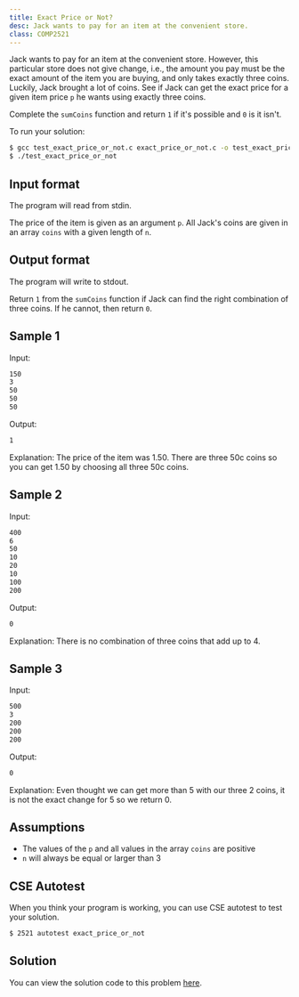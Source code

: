 ```yaml
---
title: Exact Price or Not?
desc: Jack wants to pay for an item at the convenient store.
class: COMP2521
---
```


Jack wants to pay for an item at the convenient store. However, this particular store does not give change, i.e., the amount you pay must be the exact amount of the item you are buying, and only takes exactly three coins. Luckily, Jack brought a lot of coins. See if Jack can get the exact price for a given item price `p` he wants using exactly three coins.

Complete the `sumCoins` function and return `1` if it's possible and `0` is it isn't.

To run your solution:

```bash
$ gcc test_exact_price_or_not.c exact_price_or_not.c -o test_exact_price_or_not
$ ./test_exact_price_or_not
```

## Input format

The program will read from stdin.

The price of the item is given as an argument `p`. All Jack's coins are given in an array `coins` with a given length of `n`.

## Output format

The program will write to stdout.

Return `1` from the `sumCoins` function if Jack can find the right combination of three coins. If he cannot, then return `0`.

## Sample 1

Input:

```bash
150
3
50
50
50

```

Output:

```bash
1

```

Explanation: The price of the item was 1.50. There are three 50c coins so you can get 1.50 by choosing all three 50c coins.

## Sample 2

Input:

```bash
400
6
50
10
20
10
100
200

```

Output:

```bash
0

```

Explanation: There is no combination of three coins that add up to 4.

## Sample 3

Input:

```bash
500
3
200
200
200

```

Output:

```bash
0

```

Explanation: Even thought we can get more than 5 with our three 2 coins, it is not the exact change for 5 so we return 0.

## Assumptions

- The values of the `p` and all values in the array `coins` are positive
- `n` will always be equal or larger than 3

## CSE Autotest

When you think your program is working, you can use CSE autotest to test your solution.

```bash
$ 2521 autotest exact_price_or_not
```

## Solution

You can view the solution code to this problem [here](https://github.com/dqna64/comp2521-revision-session/blob/main/problems/exact_price_or_not/solution/exact_price_or_not.c).
